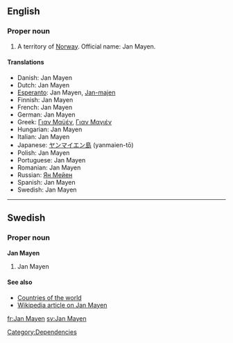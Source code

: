 ==English==

===Proper noun===
'''{{en-proper noun}}'''

# A territory of [[Norway]].  Official name: Jan Mayen.

====Translations====
*Danish: Jan Mayen
*Dutch: Jan Mayen
*[[Esperanto]]: Jan Mayen, [[Jan-majen]]
*Finnish: Jan Mayen
*French: Jan Mayen
*German: Jan Mayen
*Greek: [[Γιαν Μαϋέν]], [[Γιαν Μαγιέν]]
*Hungarian: Jan Mayen
*Italian: Jan Mayen
*Japanese: [[ヤンマイエン島]] (yanmaien-tō)
*Polish: Jan Mayen
*Portuguese: Jan Mayen
*Romanian: Jan Mayen
*Russian: [[Ян Мейен]]
*Spanish: Jan Mayen
*Swedish: Jan Mayen

----
==Swedish==

===Proper noun===
'''Jan Mayen'''

# Jan Mayen

====See also====
*[[Countries of the world]]
*[[w:Jan_Mayen|Wikipedia article on Jan Mayen]]

[[Category:Dependencies]]

[[fr:Jan Mayen]]
[[sv:Jan Mayen]]